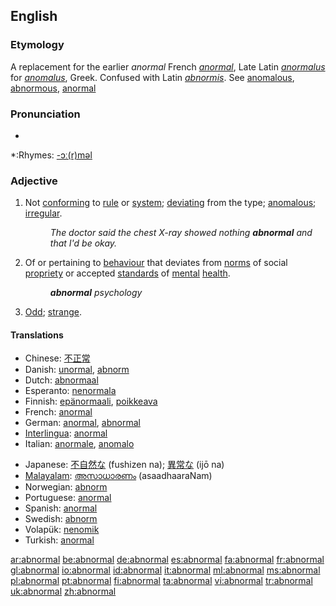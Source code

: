 ==English==

===Etymology===
A replacement for the earlier ''anormal'' French ''[[anormal]]'', Late Latin ''[[anormalus]]'' for ''[[anomalus]]'', Greek. Confused with Latin ''[[abnormis]]''. See [[anomalous]], [[abnormous]], [[anormal]]

===Pronunciation===
*{{audio|en-us-abnormal.ogg|Audio (US)}}

*:Rhymes: [[Rhymes:English:-ɔː(r)məl|-ɔː(r)məl]]

===Adjective===
{{en-adj}}

# Not [[conform]]ing to [[rule]] or [[system]]; [[deviating]] from the type; [[anomalous]]; [[irregular]].
#:''The doctor said the chest X-ray showed nothing '''abnormal''' and that I'd be okay.''
# Of or pertaining to [[behaviour]] that deviates from [[norm]]s of social [[propriety]] or accepted [[standard]]s of [[mental]] [[health]].
#:'''''abnormal''' psychology''
# {{informal}} [[Odd]]; [[strange]].

====Translations====
{{trans-top}}
*Chinese: [[不正常]]
*Danish: [[unormal]], [[abnorm]]
*Dutch: [[abnormaal]]
*Esperanto: [[nenormala]]
*Finnish: [[epänormaali]], [[poikkeava]]
*French: [[anormal]]
*German: [[anormal]], [[abnormal]]
*[[Interlingua]]: [[anormal]]
*Italian: [[anormale]], [[anomalo]]
{{trans-mid}}
*Japanese: [[不自然な]] (fushizen na); [[異常な]] (ijō na)
*[[Malayalam]]: [[അസാധാരണം]] (asaadhaaraNam)
*Norwegian: [[abnorm]]
*Portuguese: [[anormal]]
*Spanish: [[anormal]]
*Swedish: [[abnorm]]
*Volapük: [[nenomik]]
*Turkish: [[anormal]]
{{trans-bottom}}

[[ar:abnormal]]
[[be:abnormal]]
[[de:abnormal]]
[[es:abnormal]]
[[fa:abnormal]]
[[fr:abnormal]]
[[gl:abnormal]]
[[io:abnormal]]
[[id:abnormal]]
[[it:abnormal]]
[[ml:abnormal]]
[[ms:abnormal]]
[[pl:abnormal]]
[[pt:abnormal]]
[[fi:abnormal]]
[[ta:abnormal]]
[[vi:abnormal]]
[[tr:abnormal]]
[[uk:abnormal]]
[[zh:abnormal]]